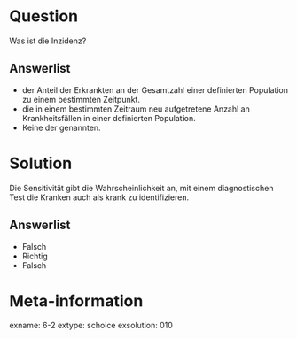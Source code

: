 Question
========

Was ist die Inzidenz?

Answerlist
----------
* der Anteil der Erkrankten an der Gesamtzahl einer definierten Population zu einem bestimmten Zeitpunkt.
* die in einem bestimmten Zeitraum neu aufgetretene Anzahl an Krankheitsfällen in einer definierten Population.
* Keine der genannten.


Solution
========

Die Sensitivität gibt die Wahrscheinlichkeit an, mit einem diagnostischen Test die
Kranken auch als krank zu identifizieren.

Answerlist
----------
* Falsch
* Richtig
* Falsch

Meta-information
================
exname: 6-2
extype: schoice
exsolution: 010
